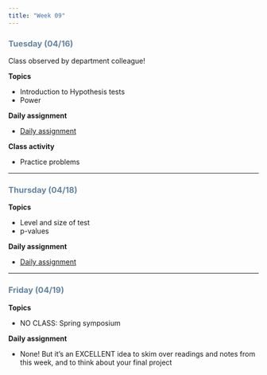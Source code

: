 ```yaml
---
title: "Week 09"
---
```


::: {style="color: #6284a2"}
### Tuesday (04/16)
:::

Class observed by department colleague!

**Topics**

-   Introduction to Hypothesis tests
-   Power

**Daily assignment**

-   [Daily assignment](daily/DA_17.pdf)

**Class activity**

-   Practice problems

------------------------------------------------------------------------

::: {style="color: #6284a2"}
### Thursday (04/18)
:::

**Topics**

-   Level and size of test
-   p-values

**Daily assignment**

-   [Daily assignment](daily/DA_18.pdf)

------------------------------------------------------------------------

::: {style="color: #6284a2"}
### Friday (04/19)
:::

**Topics**

-   NO CLASS: Spring symposium

**Daily assignment**

-   None! But it's an EXCELLENT idea to skim over readings and notes from this week, and to think about your final project
